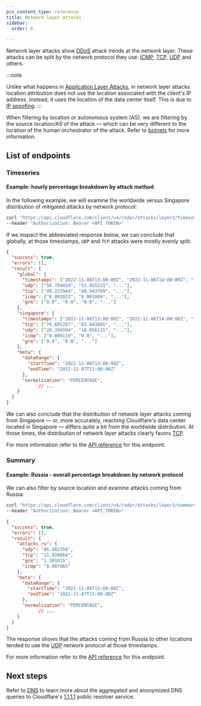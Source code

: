 ```yaml
---
pcx_content_type: reference
title: Network layer attacks
sidebar:
  order: 6

---
```


Network layer attacks show [DDoS](https://www.cloudflare.com/en-gb/learning/ddos/layer-3-ddos-attacks/) attack trends at the network layer. These attacks can be split by the network protocol they use: [ICMP](https://www.cloudflare.com/en-gb/learning/ddos/glossary/internet-control-message-protocol-icmp/), [TCP](https://www.cloudflare.com/learning/ddos/glossary/tcp-ip/), [UDP](https://www.cloudflare.com/en-gb/learning/ddos/glossary/user-datagram-protocol-udp/) and others.

:::note

Unlike what happens in [Application Layer Attacks](/radar/investigate/application-layer-attacks/), in network layer attacks location attribution does not use the location associated with the client's IP address. Instead, it uses the location of the data center itself. This is due to [IP spoofing](https://www.cloudflare.com/en-gb/learning/ddos/glossary/ip-spoofing/).
:::

When filtering by location or autonomous system (AS), we are filtering by the source location/AS of the attack
— which can be very different to the location of the human orchestrator of the attack. Refer to [botnets](https://www.cloudflare.com/learning/ddos/what-is-a-ddos-botnet/) for more information.

## List of endpoints

### Timeseries

#### Example: hourly percentage breakdown by attack method

In the following example, we will examine the worldwide versus Singapore distribution of mitigated attacks by network protocol:

```bash
curl "https://api.cloudflare.com/client/v4/radar/attacks/layer3/timeseries_groups?name=global&dateRange=1d&location=&name=singapore&location=SG&dateRange=1d&aggInterval=1h&format=json" \
--header "Authorization: Bearer <API_TOKEN>"
```

If we inspect the abbreviated response below, we can conclude that globally, at those timestamps, `UDP` and `TCP` attacks were mostly evenly split.

```json
{
  "success": true,
  "errors": [],
  "result": {
    "global": {
      "timestamps": ["2022-11-06T13:00:00Z", "2022-11-06T14:00:00Z", "..."],
      "udp": ["50.784034", "51.055221", "..."],
      "tcp": ["49.213944", "48.943769", "..."],
      "icmp": ["0.002023", "0.001009", "..."],
      "gre": ["0.0", "0.0", "0.0", "..."]
    },
    "singapore": {
      "timestamps": ["2022-11-06T13:00:00Z", "2022-11-06T14:00:00Z", "..."],
      "tcp": ["79.605287", "83.943885", "..."],
      "udp": ["20.394594", "16.056115", "..."],
      "icmp": ["0.000119", "0.0", "..."],
      "gre": ["0.0", "0.0", "..."]
    },
    "meta": {
      "dateRange": {
        "startTime": "2022-11-06T13:00:00Z",
        "endTime": "2022-11-07T13:00:00Z"
      },
      "normalization": "PERCENTAGE",
			// ...
    }
  }
}
```

We can also conclude that the distribution of network layer attacks coming from Singapore  — or, more accurately, reaching Cloudflare's data center located in Singapore — differs quite a bit from the worldwide distribution. At those times, the distribution of network layer attacks clearly favors [TCP](https://www.cloudflare.com/learning/ddos/glossary/tcp-ip/).

For more information refer to the [API reference](/api/resources/radar/subresources/attacks/subresources/layer3/methods/timeseries/) for this endpoint.

### Summary

#### Example: Russia - overall percentage breakdown by network protocol

We can also filter by source location and examine attacks coming from Russia:

```bash
curl "https://api.cloudflare.com/client/v4/radar/attacks/layer3/summary?location=RU&name=attacks_ru&dateRange=1d&format=json" \
--header "Authorization: Bearer <API_TOKEN>"
```

```json
{
  "success": true,
  "errors": [],
  "result": {
    "attacks_ru": {
      "udp": "86.682356",
      "tcp": "11.928664",
      "gre": "1.381015",
      "icmp": "0.007965"
    },
    "meta": {
      "dateRange": {
        "startTime": "2022-11-06T15:00:00Z",
        "endTime": "2022-11-07T15:00:00Z"
      },
      "normalization": "PERCENTAGE",
			// ...
    }
  }
}
```

The response shows that the attacks coming from Russia to other locations tended to use the [UDP](https://www.cloudflare.com/en-gb/learning/ddos/glossary/user-datagram-protocol-udp/) network protocol at those timestamps.

For more information refer to the [API reference](/api/resources/radar/subresources/attacks/subresources/layer3/methods/timeseries/) for this endpoint.

## Next steps

Refer to [DNS](/radar/investigate/dns/) to learn more about the aggregated and anonymized DNS queries to Cloudflare's [1.1.1.1](/1.1.1.1/) public resolver service.
